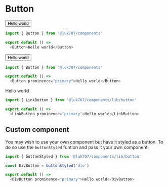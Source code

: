 
# Button

<Button>Hello world</Button>

```js
import { Button } from '@luk707/components'

export default () =>
  <Button>Hello world</Button>
```

<Button prominence="primary">Hello world</Button>

```js
import { Button } from '@luk707/components'

export default () =>
  <Button prominence="primary">Hello world</Button>
```

<LinkButton prominence="primary">Hello world</LinkButton>

```js
import { LinkButton } from '@luk707/components/lib/button'

export default () =>
  <LinkButton prominence="primary">Hello world</LinkButton>
```

## Custom component

You may wish to use your own component but have it styled as a button. To do so use the `buttonStyled` funtion and pass it your own component:

```js
import { buttonStyled } from '@luk707/components/lib/button'

const DivButton = buttonStyled('div')

export default () =>
  <DivButton prominence="primary">Hello world</DivButton>
```
